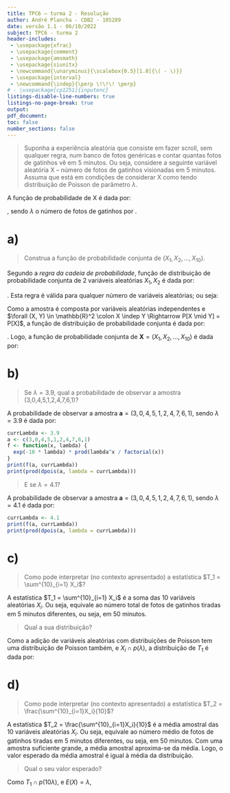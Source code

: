 ```yaml
---
title: TPC6 – turma 2 - Resolução
author: André Plancha - CDB2 - 105289
date: versão 1.1 - 06/10/2022
subject: TPC6 - turma 2
header-includes:
 - \usepackage{xfrac}
 - \usepackage{comment}
 - \usepackage{amsmath}
 - \usepackage{siunitx}
 - \newcommand{\unaryminus}{\scalebox{0.5}[1.0]{\( - \)}}
 - \usepackage{interval}
 - \newcommand{\indep}{\perp \!\!\! \perp}
# - \usepackage[cp1251]{inputenc}
listings-disable-line-numbers: true
listings-no-page-break: true
output:
pdf_document:
toc: false
number_sections: false
---
```


> Suponha a experiência aleatória que consiste em fazer scroll, sem qualquer regra, num banco de fotos genéricas e contar quantas fotos de gatinhos vê em 5 minutos. Ou seja, considere a seguinte variável aleatória X – número de fotos de gatinhos visionadas em 5 minutos. Assuma que está em condições de considerar X como tendo distribuição de Poisson de parâmetro $\lambda$.

A função de probabilidade de X é dada por:
```{=latex}
\begin{align}
f_X(k; \lambda) = P[X = k ]= \frac{\lambda^k e^{-\lambda}}{k!}
\end{align}
```
, sendo $\lambda$ o número de fotos de gatinhos por \qty{5}{\minute}.

# a)

>  Construa a função de probabilidade conjunta de $(X_1, X_2, \dots , X_{10})$.

Segundo a *regra da cadeia de probabilidade*, função de distribuição de probabilidade conjunta de 2 variáveis aleatórias $X_1, X_2$ é dada por:
```{=latex}
\begin{align}
p_{X,Y}(x,y) &=\mathrm {P} [X=x , Y=y] \\
             &=\mathrm {P} [Y=y\mid X=x]\cdot \mathrm {P} [X=x]=\mathrm {P} [X=x\mid Y=y]\cdot \mathrm {P} [Y=y]
\end{align}
```
. Esta regra é válida para qualquer número de variáveis aleatórias; ou seja:
```{=latex}
\begin{align}
p_{X_1, X_2, \dots, X_n}(x_1, x_2, \dots, x_n) &=\mathrm {P} [X_1=x_1 , X_2=x_2 , \dots , X_n=x_n]
\end{align}
```
Como a amostra é composta por variáveis aleatórias independentes e $\forall (X, Y) \in \mathbb{R}^2 \colon X \indep Y \Rightarrow P[X \mid Y] = P[X]$, a função de distribuição de probabilidade conjunta é dada por:
```{=latex}
\begin{align}
p_{X_1, X_2, \dots, X_n}(x_1, x_2, \dots, x_n) &=\mathrm {P} [X_1=x_1]\times \mathrm {P} [X_2=x_2]\times \dots \times \mathrm {P} [X_n=x_n] \\
&= \prod_{i=1}^{n} \mathrm {P} [X_i=x_i]
\end{align}
```
. Logo, a função de probabilidade conjunta de $\boldsymbol{X} = (X_1, X_2, \dots , X_{10})$ é dada por:
```{=latex}
\begin{align}
f_{\boldsymbol{X}}(\boldsymbol{x}; \lambda)
&= \prod_{i=1}^{10} \mathrm {P} [X_i=x_i] \\
&= \prod_{i=1}^{10} \frac{\lambda^{x_i} e^{-\lambda}}{x_i!} \\
&= e^{\unaryminus 10\lambda}\prod_{i=1}^{10} \frac{\lambda^{x_i}}{x_i!}
\end{align}
```

# b)

> Se $\lambda = 3.9$, qual a probabilidade de observar a amostra (3,0,4,5,1,2,4,7,6,1)?

A probabilidade de observar a amostra $\boldsymbol{a} = (3,0,4,5,1,2,4,7,6,1)$, sendo $\lambda = 3.9$ é dada por:

```{=latex}
\begin{align}
f_{\boldsymbol{X}}(\boldsymbol{a}; \lambda = 3.9) &= e^{\unaryminus 10 \cdot 3.9} \prod_{i=1}^{10} \frac{3.9^{a_i}}{a_i!} \\
&= e^{\unaryminus 39} \prod_{i=1}^{10} \frac{3.9^{a_i}}{a_i!}
\end{align}
```

```r
currLambda <- 3.9
a <- c(3,0,4,5,1,2,4,7,6,1)
f <- function(x, lambda) {
  exp(-10 * lambda) * prod(lambda^x / factorial(x))
}
print(f(a, currLambda))
print(prod(dpois(a, lambda = currLambda)))
```

> E se $\lambda = 4.1$?

A probabilidade de observar a amostra $\boldsymbol{a} = (3,0,4,5,1,2,4,7,6,1)$, sendo $\lambda = 4.1$ é dada por:

```{=latex}
\begin{align}
f_{\boldsymbol{X}}(\boldsymbol{a}; \lambda = 4.1) &= e^{\unaryminus 10 \cdot 4.1} \prod_{i=1}^{10} \frac{4.1^{a_i}}{a_i!} \\
&= e^{\unaryminus 41} \prod_{i=1}^{10} \frac{4.1^{a_i}}{a_i!}
\end{align}
```

```r
currLambda <- 4.1
print(f(a, currLambda))
print(prod(dpois(a, lambda = currLambda)))
```

# c)

> Como pode interpretar (no contexto apresentado) a estatística $T_1 = \sum^{10}_{i=1} X_i$?

A estatística $T_1 = \sum^{10}_{i=1} X_i$ é a soma das 10 variáveis aleatórias $X_i$. Ou seja, equivale ao número total de fotos de gatinhos tiradas em 5 minutos diferentes, ou seja, em 50 minutos.

> Qual a sua distribuição?

Como a adição de variáveis aleatórias com distribuições de Poisson tem uma distribuição de Poisson também, e $X_i \cap p(\lambda)$, a distribuição de $T_1$ é dada por:
```{=latex}
\begin{align}
T_1 = \sum^{10}_{i=1} X_i &\cap p(\lambda = \sum^{10}_{i=1} \lambda) \\
&\cap p(\lambda = 10 \lambda)
\end{align}
```

# d)
> Como pode interpretar (no contexto apresentado) a estatística $T_2 = \frac{\sum^{10}_{i=1}X_i}{10}$?

A estatística $T_2 = \frac{\sum^{10}_{i=1}X_i}{10}$ é a média amostral das 10 variáveis aleatórias $X_i$. Ou seja, equivale ao número médio de fotos de gatinhos tiradas em 5 minutos diferentes, ou seja, em 50 minutos. Com uma amostra suficiente grande, a média amostral aproxima-se da média. Logo, o valor esperado da média amostral é igual à média da distribuição.

> Qual o seu valor esperado?

Como $T_1 \cap p(10\lambda)$, e $E(X) = \lambda$,
```{=latex}
\begin{align}
E(T_2) &= E(T_1) = 10\lambda
\end{align}
```
